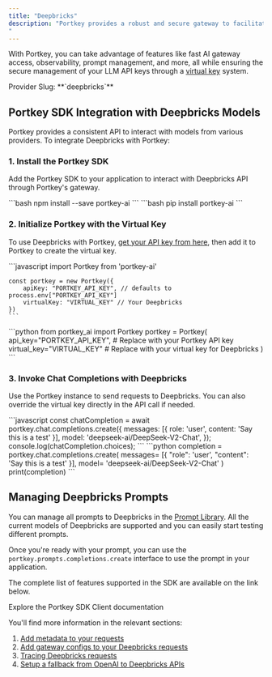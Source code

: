 ```yaml
---
title: "Deepbricks"
description: "Portkey provides a robust and secure gateway to facilitate the integration of various Large Language Models (LLMs) into your applications, including [Deepbricks](https://deepbricks.ai/).
"
---
```



With Portkey, you can take advantage of features like fast AI gateway access, observability, prompt management, and more, all while ensuring the secure management of your LLM API keys through a [virtual key](/docs/product/ai-gateway/virtual-keys) system.

<Note>
Provider Slug: **`deepbricks`**
</Note>

## Portkey SDK Integration with Deepbricks Models

Portkey provides a consistent API to interact with models from various providers. To integrate Deepbricks with Portkey:

### 1. Install the Portkey SDK

Add the Portkey SDK to your application to interact with Deepbricks API through Portkey's gateway.

<Tabs>
  <Tab title="NodeJS">
    ```bash
    npm install --save portkey-ai
    ```
  </Tab>
  <Tab title="Python">
    ```bash
    pip install portkey-ai
    ```
  </Tab>
</Tabs>

### 2. Initialize Portkey with the Virtual Key

To use Deepbricks with Portkey, [get your API key from here](https://deepbricks.ai/pricing), then add it to Portkey to create the virtual key.

<Tabs>
  <Tab title="NodeJS SDK">
    ```javascript
    import Portkey from 'portkey-ai'

    const portkey = new Portkey({
        apiKey: "PORTKEY_API_KEY", // defaults to process.env["PORTKEY_API_KEY"]
        virtualKey: "VIRTUAL_KEY" // Your Deepbricks
    })
    ```
  </Tab>
  <Tab title="Python SDK">
    ```python
    from portkey_ai import Portkey
    portkey = Portkey(
        api_key="PORTKEY_API_KEY",  # Replace with your Portkey API key
        virtual_key="VIRTUAL_KEY"   # Replace with your virtual key for Deepbricks
    )
    ```
  </Tab>
</Tabs>

### 3. Invoke Chat Completions with Deepbricks

Use the Portkey instance to send requests to Deepbricks. You can also override the virtual key directly in the API call if needed.

<Tabs>
  <Tab title="NodeJS SDK">
    ```javascript
    const chatCompletion = await portkey.chat.completions.create({
        messages: [{ role: 'user', content: 'Say this is a test' }],
        model: 'deepseek-ai/DeepSeek-V2-Chat',
    });
    console.log(chatCompletion.choices);
    ```
  </Tab>
  <Tab title="Python SDK">
    ```python
    completion = portkey.chat.completions.create(
        messages= [{ "role": 'user', "content": 'Say this is a test' }],
        model= 'deepseek-ai/DeepSeek-V2-Chat'
    )
    print(completion)
    ```
  </Tab>
</Tabs>

## Managing Deepbricks Prompts

You can manage all prompts to Deepbricks in the [Prompt Library](/docs/product/prompt-library). All the current models of Deepbricks are supported and you can easily start testing different prompts.

Once you're ready with your prompt, you can use the `portkey.prompts.completions.create` interface to use the prompt in your application.

The complete list of features supported in the SDK are available on the link below.

<Card title="Portkey SDK Client" icon="code" href="/api-reference/portkey-sdk-client">
  Explore the Portkey SDK Client documentation
</Card>

You'll find more information in the relevant sections:

1. [Add metadata to your requests](/docs/product/observability/metadata)
2. [Add gateway configs to your Deepbricks requests](/docs/product/ai-gateway/configs)
3. [Tracing Deepbricks requests](/docs/product/observability/traces)
4. [Setup a fallback from OpenAI to Deepbricks APIs](/docs/product/ai-gateway/fallbacks)
